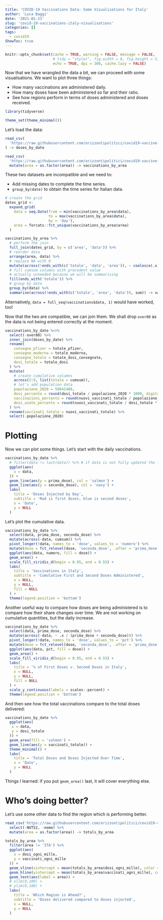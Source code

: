 ```yaml
---
title: 'COVID-19 Vaccinations Data: Some Visualisations for Italy'
author: 'Luca Baggi'
date: '2021-01-23'
slug: 'covid-19-vaccinations-italy-visualisations'
categories: []
tags:
  - covid19
ShowToc: true
---
```


```r
knitr::opts_chunk$set(cache = TRUE, warning = FALSE, message = FALSE, 
                      # tidy = "styler", fig.width = 8, fig.height = 5,
                      echo = TRUE, dpi = 300, cache.lazy = FALSE)
```

Now that we have wrangled the data a bit, we can proceed with some visualisations. We want to plot three things:

* How many vaccinations are administered daily.
* How many doses have been administered so far and their ratio.
* See how regions perform in terms of doses administered and doses received.

```r
library(tidyverse)

theme_set(theme_minimal())
```

Let's load the data:

```r
read_csv(
  'https://raw.githubusercontent.com/orizzontipolitici/covid19-vaccine-data/main/data_ita/doses_by_date_ita.csv',
) -> doses_by_date 

read_csv(
  'https://raw.githubusercontent.com/orizzontipolitici/covid19-vaccine-data/main/data_ita/vaccinations_by_area_ita.csv') %>%
  mutate(area = as.factor(area)) -> vaccinations_by_area
```

These two datasets are incompatible and we need to:

-   Add missing dates to complete the time series.
-   `group_by(date)` to obtain the time series for Italian data.

```r
# create the grid
dates_grid <-
  expand_grid(
    data = seq.Date(from = min(vaccinations_by_area$data),
                    to = max(vaccinations_by_area$data),
                    by = 'day'),
    area = forcats::fct_unique(vaccinations_by_area$area)
  )

vaccinations_by_area %>%
  # perform the join
  full_join(dates_grid, by = c('area', 'data')) %>%
  # reorder data
  arrange(area, data) %>%
  # replace NA with 0
  mutate(across(!ends_with(c('totale', 'data', 'area')), ~ coalesce(.x, 0))) %>%
  # fill cumsum columns with precedent value
  # actually unneeded because we will be summarising
  fill(ends_with('totale')) %>%
  # group by data
  group_by(data) %>%
  summarise(across(!ends_with(c('totale', 'area', 'data')), sum)) -> vaccinations_by_date
```

Alternatively, `data = full_seq(vaccinations$data, 1)` would have worked, too!

Now that the two are compatible, we can join them. We shall drop `over80` as the data is not being entered correctly at the moment.

```r
vaccinations_by_date %<>%
  select(-over80) %>%
  inner_join(doses_by_date) %>%
  rename(
    consegne_pfizer = totale_pfizer,
    consegne_moderna = totale_moderna,
    consegne_totale = totale_dosi_consegnate,
    dosi_totale = totale_dosi
  ) %>%
  mutate(
    # create cumulative columns
    across(2:9, list(totale = cumsum)),
    # let's add population data
    popolazione_2020 = 59641488,
    dosi_percento = round(dosi_totale / popolazione_2020 * 1000, digits = 2),
    vaccinazioni_percento = round(nuovi_vaccinati_totale / popolazione_2020 * 1000, digits = 2),
    dosi_usate_percento = round(nuovi_vaccinati_totale / dosi_totale * 100, digits = 2)
  ) %>%
  rename(vaccinati_totale = nuovi_vaccinati_totale) %>%
  select(-popolazione_2020)
```

# Plotting

Now we can plot some things. Let's start with the daily vaccinations.

```r
vaccinations_by_date %>%
  # filter(data != last(data)) %>% # if data is not fully updated the last day
  ggplot(aes(
    x = data,
  )) +
  geom_line(aes(y = prima_dose), col = 'salmon') +
  geom_line(aes(y = seconda_dose), col = 'navy') +
  labs(
    title = 'Doses Injected by Day',
    subtitle = 'Red is first doses, blue is second doses',
    x = 'Date',
    y = NULL
  )
```

Let's plot the cumulative data.

```r
vaccinations_by_date %>%
  select(data, prima_dose, seconda_dose) %>%
  mutate(across(-data, cumsum)) %>%
  pivot_longer(!data, names_to = 'dose', values_to = 'numero') %>%
  mutate(dose = fct_relevel(dose, 'seconda_dose', .after = 'prima_dose')) %>%
  ggplot(aes(data, numero, fill = dose)) +
  geom_area() +
  scale_fill_viridis_d(begin = 0.95, end = 0.55) +
  labs(
    title = 'Vaccinations in Italy',
    subtitle = 'Cumulative First and Second Doses Administered',
    x = NULL,
    y = NULL,
    fill = NULL
  ) +
  theme(legend.position = 'bottom')
```

Another useful way to compare how doses are being administered is to compare how their share changes over time. We are not working on cumulative quantities, but the daily increase.

```r
vaccinations_by_date %>%
  select(data, prima_dose, seconda_dose) %>%
  mutate(across(-data, ~ .x / (prima_dose + seconda_dose))) %>%
  pivot_longer(!data, names_to = 'dose', values_to = 'pct') %>%
  mutate(dose = fct_relevel(dose, 'seconda_dose', .after = 'prima_dose')) %>%
  ggplot(aes(data, pct, fill = dose)) +
  geom_area() +
  scale_fill_viridis_d(begin = 0.95, end = 0.55) +
  labs(
    title = '% of First Doses v. Second Doses in Italy',
    x = NULL,
    y = NULL,
    fill = NULL
  ) +
  scale_y_continuous(labels = scales::percent) +
  theme(legend.position = 'bottom')
```

And then see how the total vaccinations compare to the total doses delivered:

```r
vaccinations_by_date %>%
  ggplot(aes(
   x = data,
   y = dosi_totale
  )) +
  geom_area(fill = 'salmon') +
  geom_line(aes(y = vaccinati_totale)) +
  theme_minimal() +
  labs(
    title = 'Total Doses and Doses Injected Over Time',
    x = 'Date',
    y = NULL
  )
```

Things I learned: if you put `geom_area()` last, it will cover everything else.

# Who's doing better?

Let's use some other data to find the region which is performing better.

```r
read_csv('https://raw.githubusercontent.com/orizzontipolitici/covid19-vaccine-data/main/data_ita/totals_by_area_ita.csv') %>%
  select(-NUTS2, -nome) %>%
  mutate(area = as.factor(area)) -> totals_by_area
```

```r
totals_by_area %>%
  filter(area != 'ITA') %>%
  ggplot(aes(
    x = dosi_ogni_mille,
    y = vaccinati_ogni_mille
  )) +
  geom_vline(xintercept = mean(totals_by_area$dosi_ogni_mille), color = 'grey') +
  geom_hline(yintercept = mean(totals_by_area$vaccinati_ogni_mille), color = 'grey') +
  geom_text(aes(label = area)) +
  # xlim(0,100) +
  # ylim(0,100) +
  labs(
    title = 'Which Region is Ahead?',
    subtitle = 'Doses delivered compared to doses injected',
    x = NULL,
    y = NULL
  )
```
